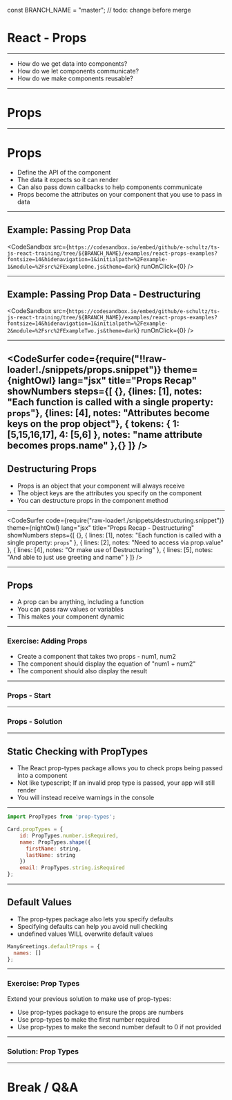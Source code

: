 const BRANCH_NAME = "master"; // todo: change before merge


# React - Props

---

- How do we get data into components?
- How do we let components communicate?
- How do we make components reusable?

---

# Props

---

# Props

- Define the API of the component
- The data it expects so it can render
- Can also pass down callbacks to help components communicate
- Props become the attributes on your component that you use to pass in data

---


## Example: Passing Prop Data

<CodeSandbox
  src={`https://codesandbox.io/embed/github/e-schultz/ts-js-react-training/tree/${BRANCH_NAME}/examples/react-props-examples?fontsize=14&hidenavigation=1&initialpath=%2Fexample-1&module=%2Fsrc%2FExampleOne.js&theme=dark`}
  runOnClick={0}
/>

---


## Example: Passing Prop Data - Destructuring

<CodeSandbox
  src={`https://codesandbox.io/embed/github/e-schultz/ts-js-react-training/tree/${BRANCH_NAME}/examples/react-props-examples?fontsize=14&hidenavigation=1&initialpath=%2Fexample-2&module=%2Fsrc%2FExampleTwo.js&theme=dark`}
  runOnClick={0}
/>

---

<CodeSurfer
  code={require("!!raw-loader!./snippets/props.snippet")}
  theme={nightOwl}
  lang="jsx"
  title="Props Recap"
  showNumbers
  steps={[
    {},
    {lines: [1], notes: "Each function is called with a single property: `props`"},
    {lines: [4], notes: "Attributes become keys on the prop object"},
     {
      tokens: {
        1: [5,15,16,17],
        4: [5,6]
      },
      notes: "name attribute becomes props.name"
    },{}
  ]}
/>
---

## Destructuring Props

- Props is an object that your component will always receive
- The object keys are the attributes you specify on the component
- You can destructure props in the component method

---

<CodeSurfer
  code={require("raw-loader!./snippets/destructuring.snippet")}
  theme={nightOwl}
  lang="jsx"
  title="Props Recap - Destructuring"
  showNumbers
  steps={[
    {},
    {
      lines: [1],
      notes: "Each function is called with a single property: `props`"
    },
    { lines: [2], notes: "Need to access via prop.value" },
    { lines: [4], notes: "Or make use of Destructuring" },
    { lines: [5], notes: "And able to just use greeting and name" }
  ]}
/>

---

## Props

- A prop can be anything, including a function
- You can pass raw values or variables
- This makes your component dynamic

---

### Exercise: Adding Props

- Create a component that takes two props - num1, num2
- The component should display the equation of "num1 + num2"
- The component should also display the result

---


### Props - Start

<CodeSandbox src="https://codesandbox.io/embed/9lnz3x7o1p?autoresize=1&fontsize=14&hidenavigation=1" />

---


### Props - Solution

<CodeSandbox src="https://codesandbox.io/embed/4qz761yz49?fontsize=14" />

---

## Static Checking with PropTypes

- The React prop-types package allows you to check props being passed into a component
- Not like typescript; If an invalid prop type is passed, your app will still render
- You will instead receive warnings in the console

---


```javascript
import PropTypes from 'prop-types';

Card.propTypes = {
    id: PropTypes.number.isRequired,
    name: PropTypes.shape({
      firstName: string,
      lastName: string
    })
    email: PropTypes.string.isRequired
};
```

---

## Default Values

- The prop-types package also lets you specify defaults
- Specifying defaults can help you avoid null checking
- undefined values WILL overwrite default values

```javascript
ManyGreetings.defaultProps = {
  names: []
};
```

---

### Exercise: Prop Types

Extend your previous solution to make use of prop-types:

- Use prop-types package to ensure the props are numbers
- Use prop-types to make the first number required
- Use prop-types to make the second number default to 0 if not provided

---

### Solution: Prop Types

<CodeSandbox src="https://codesandbox.io/s/exercise-01-props-solution-l1f39?fontsize=14&hidenavigation=1&theme=dark" />

---

# Break / Q&A
